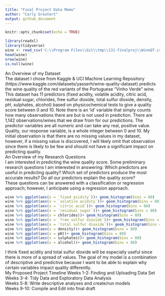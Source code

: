 ```yaml
---
title: "Final Project Data Memo"
author: "Carly Greutert"
output: github_document
---
```


```r
knitr::opts_chunk$set(echo = TRUE)
```

```r
library(readxl)
library(tidyverse)
wine <- read_csv('C:\\Program Files\\Git\\tmp\\131-finalproj\\WineQT.csv')
head(wine)
nrow(wine)
is.null(wine)
```

An Overview of my Dataset                                                                     
The dataset I chose from Kaggle & UCI Machine Learning Repository (https://www.kaggle.com/datasets/yasserh/wine-quality-dataset) predicts the wine quality of the red variants of the Portuguese "Vinho Verde" wine. This dataset has 11 predictors (fixed acidity, volatile acidity, citric acid, residual sugar, chlorides, free sulfur dioxide, total sulfur dioxide, density, pH, sulphates, alcohol) based on physicochemical tests to give a quality score between 0 and 10. Note there is an 'id' variable that simply counts how many observations there are but is not used in prediction. There are 1,142 observations/wines that we draw from for our predictions. The predictor variables are all numeric and can take any real, positive value. Quality, our response variable, is a whole integer between 0 and 10. My initial observation is that there are no missing values in my dataset, however, if a missing value is discovered, I will likely omit that observation since there is likely to be few and should not have a significant impact on predicting quality.                                                
An Overview of my Research Questions                                                            
I am interested in predicting the wine quality score. Some preliminary research questions I am interested in answering:                                                                       Which predictors are useful in predicting quality? Which set of predictors produce the most accurate results? Do all our predictors explain the quality score?                              
These questions can be answered with a classification or regression approach; however, I anticipate using a regression approach.
```r
wine %>% ggplot(aes(x = `fixed acidity`))+ geom_histogram(bins = 80)
wine %>% ggplot(aes(x = `volatile acidity`))+ geom_histogram(bins = 80)
wine %>% ggplot(aes(x = `citric acid`))+ geom_histogram(bins = 80)
wine %>% ggplot(aes(x = `residual sugar`))+ geom_histogram(bins = 80)
wine %>% ggplot(aes(x = chlorides))+ geom_histogram(bins = 80)
wine %>% ggplot(aes(x = `free sulfur dioxide`))+ geom_histogram(bins = 80)
wine %>% ggplot(aes(x = `total sulfur dioxide`))+ geom_histogram(bins = 80)
wine %>% ggplot(aes(x = density))+ geom_histogram(bins = 80)
wine %>% ggplot(aes(x = pH))+ geom_histogram(bins = 80)
wine %>% ggplot(aes(x = sulphates))+ geom_histogram(bins = 80)
wine %>% ggplot(aes(x = alcohol))+ geom_histogram(bins = 80)
```

I think fixed acidity and total sulfur dioxide will be especially useful since there is more of a spread of values. The goal of my model is a combination of descriptive and predictive because I want to be able to explain why certain variables impact quality differently.                  
My Proposed Project Timeline
Weeks 1-2: Finding and Uploading Data Set                                                       
Weeks 3-4: Tidy Data and Exploratory Data Analysis                                              
Weeks 5-8: Write descriptive analyses and create/run models                                     
Weeks 9-10: Compile and Edit into final draft